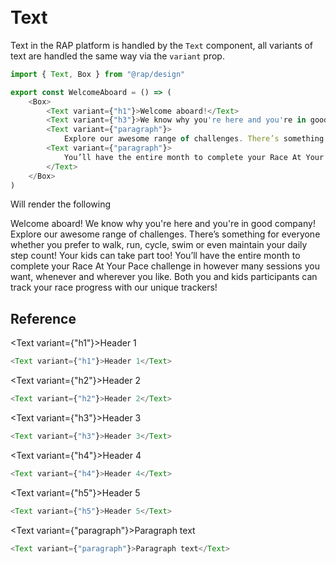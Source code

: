 
<Meta title="API Reference/Text" />

<Logo />
<br />
<br />

# Text

Text in the RAP platform is handled by the `Text` component, all variants of
text are handled the same way via the `variant` prop.

```typescript
import { Text, Box } from "@rap/design"

export const WelcomeAboard = () => (
	<Box>
		<Text variant={"h1"}>Welcome aboard!</Text>
		<Text variant={"h3"}>We know why you're here and you're in good company!</Text>
		<Text variant={"paragraph"}>
			Explore our awesome range of challenges. There’s something for everyone whether you prefer to walk, run, cycle, swim or even maintain your daily step count! Your kids can take part too!</Text>
		<Text variant={"paragraph"}>
			You’ll have the entire month to complete your Race At Your Pace challenge in however many sessions you want, whenever and wherever you like. Both you and kids participants can track your race progress with our unique trackers!
		</Text>
	</Box>
)
```

Will render the following

<Box>
	<Text variant={"h1"}>Welcome aboard!</Text>
	<Text variant={"h3"}>We know why you're here and you're in good company!</Text>
	<Text variant={"paragraph"}>
		Explore our awesome range of challenges. There’s something for everyone whether you prefer to walk, run, cycle, swim or even maintain your daily step count! Your kids can take part too!</Text>
	<Text variant={"paragraph"}>
		You’ll have the entire month to complete your Race At Your Pace challenge in however many sessions you want, whenever and wherever you like. Both you and kids participants can track your race progress with our unique trackers!
	</Text>
</Box>

## Reference

<Text variant={"h1"}>Header 1</Text>

```typescript
<Text variant={"h1"}>Header 1</Text>
```

<Text variant={"h2"}>Header 2</Text>

```typescript
<Text variant={"h2"}>Header 2</Text>
```

<Text variant={"h3"}>Header 3</Text>

```typescript
<Text variant={"h3"}>Header 3</Text>
```

<Text variant={"h4"}>Header 4</Text>

```typescript
<Text variant={"h4"}>Header 4</Text>
```

<Text variant={"h5"}>Header 5</Text>

```typescript
<Text variant={"h5"}>Header 5</Text>
```

<Text variant={"paragraph"}>Paragraph text</Text>

```typescript
<Text variant={"paragraph"}>Paragraph text</Text>
```


